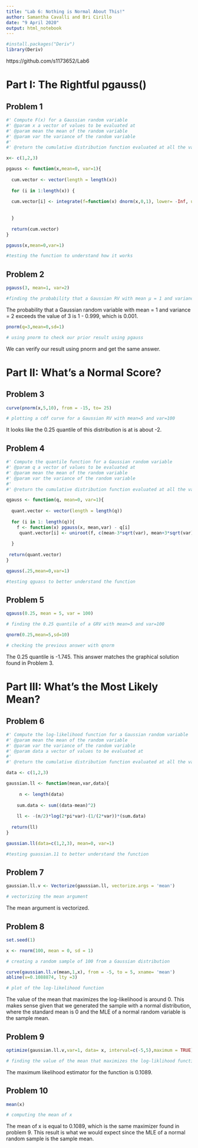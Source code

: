 ```yaml
---
title: "Lab 6: Nothing is Normal About This!"
author: Samantha Cavalli and Bri Cirillo
date: "9 April 2020"
output: html_notebook
---
```


```r
#install.packages("Deriv")
library(Deriv)
```

https://github.com/s1173652/Lab6

# Part I: The Rightful pgauss()

## Problem 1

```r
#' Compute F(x) for a Gaussian random variable 
#' @param x a vector of values to be evaluated at
#' @param mean the mean of the random variable
#' @param var the variance of the random variable 
#'
#' @return the cumulative distribution function evaluated at all the values of x

x<- c(1,2,3)

pgauss <- function(x,mean=0, var=1){
  
  cum.vector <- vector(length = length(x))
  
  for (i in 1:length(x)) {
    
  cum.vector[i] <- integrate(f=function(x) dnorm(x,0,1), lower= -Inf, upper= x[i])[[1]]
    
  
  }
  
  return(cum.vector)
}

pgauss(x,mean=0,var=1) 

#testing the function to understand how it works
```

## Problem 2

```r
pgauss(3, mean=1, var=2)

#finding the probability that a Gaussian RV with mean µ = 1 and variance = 2 exceeds 3
```

The probability that a Gaussian random variable with mean = 1 and variance = 2 exceeds the value of 3 is 1 - 0.999, which is 0.001.

```r
pnorm(q=3,mean=0,sd=1)

# using pnorm to check our prior result using pgauss
```

We can verify our result using pnorm and get the same answer. 

# Part II: What's a Normal Score?

## Problem 3

```r
curve(pnorm(x,5,10), from = -15, to= 25)

# plotting a cdf curve for a Gaussian RV with mean=5 and var=100
```

It looks like the 0.25 quantile of this distribution is at is about -2. 

## Problem 4

```r
#' Compute the quantile function for a Gaussian random variable 
#' @param q a vector of values to be evaluated at
#' @param mean the mean of the random variable
#' @param var the variance of the random variable 
#'
#' @return the cumulative distribution function evaluated at all the values of x

qgauss <- function(q, mean=0, var=1){
  
  quant.vector <- vector(length = length(q))
  
  for (i in 1: length(q)){
    f <- function(x) pgauss(x, mean,var) - q[i]
     quant.vector[i] <- uniroot(f, c(mean-3*sqrt(var), mean+3*sqrt(var)))[[1]]
    
  }
    
 return(quant.vector) 
}

qgauss(.25,mean=0,var=1)

#testing qguass to better understand the function
```

## Problem 5

```r
qgauss(0.25, mean = 5, var = 100)

# finding the 0.25 quantile of a GRV with mean=5 and var=100

qnorm(0.25,mean=5,sd=10)

# checking the previous answer with qnorm
```

The 0.25 quantile is -1.745. This answer matches the graphical solution found in Problem 3. 

# Part III: What's the Most Likely Mean?

## Problem 6

```r
#' Compute the log-likelihood function for a Gaussian random variable 
#' @param mean the mean of the random variable
#' @param var the variance of the random variable
#' @param data a vector of values to be evaluated at
#'
#' @return the cumulative distribution function evaluated at all the values of x

data <- c(1,2,3)

gaussian.ll <- function(mean,var,data){
  
     n <- length(data)
    
    sum.data <- sum((data-mean)^2)
    
    ll <- -(n/2)*log(2*pi*var)-(1/(2*var))*(sum.data)
    
  return(ll)
}

gaussian.ll(data=c(1,2,3), mean=0, var=1)

#testing guassian.11 to better understand the function
```

## Problem 7

```r
gaussian.ll.v <- Vectorize(gaussian.ll, vectorize.args = 'mean')

# vectorizing the mean argument
```

The mean argument is vectorized.

## Problem 8

```r
set.seed(1)

x <- rnorm(100, mean = 0, sd = 1)

# creating a random sample of 100 from a Gaussian distribution

curve(gaussian.ll.v(mean,1,x), from = -5, to = 5, xname= 'mean')
abline(v=0.1088874, lty =3)

# plot of the log-likelihood function
```

The value of the mean that maximizes the log-likelihood is around 0. This makes sense given that we generated the sample with a normal distribution, where the standard mean is 0 and the MLE of a normal random variable is the sample mean.

## Problem 9

```r
optimize(gaussian.ll.v,var=1, data= x, interval=c(-5,5),maximum = TRUE)

# finding the value of the mean that maximizes the log-liklihood function
```

The maximum likelihood estimator for the function is 0.1089. 

## Problem 10

```r
mean(x)

# computing the mean of x
```

The mean of x is equal to 0.1089, which is the same maximizer found in problem 9. This result is what we would expect since the MLE of a normal random sample is the sample mean. 


